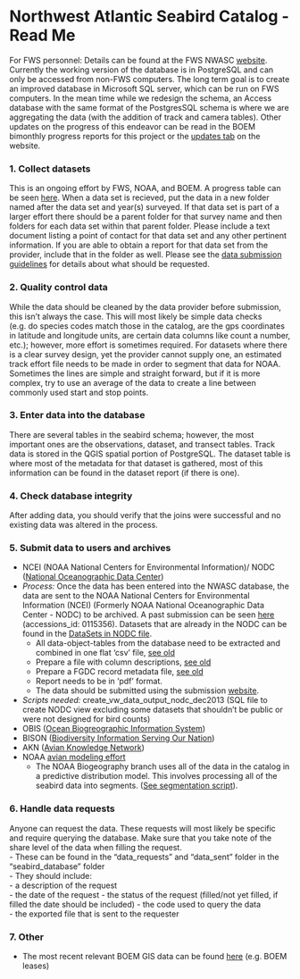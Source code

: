 # **Northwest Atlantic Seabird Catalog - Read Me** 

For FWS personnel: Details can be found at the FWS NWASC [website](https://sites.google.com/a/fws.gov/nwasc/). 
Currently the working version of the database is in PostgreSQL and can only be accessed from non-FWS computers. The long term goal is to create an improved database in Microsoft SQL server, which can be run on FWS computers. In the mean time while we redesign the schema, an Access database with the same format of the PostgresSQL schema is where we are aggregating the data (with the addition of track and camera tables). Other updates on the progress of this endeavor can be read in the BOEM bimonthly progress reports for this project or the [updates tab](https://sites.google.com/a/fws.gov/nwasc/updates?pli=1) on the website.

### **1. Collect datasets**   
This is an ongoing effort by FWS, NOAA, and BOEM. A progress table can be seen [here](https://sites.google.com/a/fws.gov/nwasc/progress-table). When a data set is recieved, put the data in a new folder named after the data set and year(s) surveyed. If that data set is part of a larger effort there should be a parent folder for that survey name and then folders for each data set within that parent folder. Please include a text document listing a point of contact for that data set and any other pertinent information. If you are able to obtain a report for that data set from the provider, include that in the folder as well. Please see the [data submission guidelines](https://github.com/USFWS/AMAPPS/blob/master/NWASC/Submission%20Guidelines%20for%20NWASC.rmd) for details about what should be requested. 

### **2. Quality control data**  
While the data should be cleaned by the data provider before submission, this isn't always the case. This will most likely be simple data checks (e.g. do species codes match those in the catalog, are the gps coordinates in latitude and longitude units, are certain data columns like count a number, etc.); however, more effort is sometimes required. For datasets where there is a clear survey design, yet the provider cannot supply one, an estimated track effort file needs to be made in order to segment that data for NOAA. Sometimes the lines are simple and straight forward, but if it is more complex, try to use an average of the data to create a line between commonly used start and stop points.  

### **3. Enter data into the database**  
There are several tables in the seabird schema; however, the most important ones are the observations, dataset, and transect tables. 
Track data is stored in the QGIS spatial portion of PostgreSQL. The dataset table is where most of the metadata for that dataset is gathered, most of this information can be found in the dataset report (if there is one). 

### **4. Check database integrity**  
After adding data, you should verify that the joins were successful and no existing data was altered in the process.

### **5. Submit data to users and archives**  
-  NCEI (NOAA National Centers for Environmental Information)/ NODC ([National Oceanographic Data Center](https://www.nodc.noaa.gov/))  
  - *Process:* Once the data has been entered into the NWASC database, the data are sent to the  NOAA National Centers for Environmental Information (NCEI) (Formerly NOAA National Oceanographic Data Center - NODC) to be archived. A past submission can be seen [here](http://www.nodc.noaa.gov/cgi-bin/OAS/prd/accession/0115356) (accessions_id: 0115356). Datasets that are already in the NODC can be found in the [DataSets in NODC file](https://sites.google.com/a/fws.gov/nwasc/archived-in-nodc).
    - All data-object-tables from the database need to be extracted and combined in one flat 'csv' file, [see old](http://www.nodc.noaa.gov/archive/arc0070/0115356/1.1/data/0-data/seabird_data_archive_NODC_30Dec2013.csv)  
    - Prepare a file with column descriptions, [see old](http://www.nodc.noaa.gov/archive/arc0070/0115356/1.1/data/0-data/seabird_data_structure_NODC_30Dec2013.csv)  
    - Prepare a FGDC record metadata file, [see old](http://www.nodc.noaa.gov/archive/arc0070/0115356/1.1/data/0-data/Atlantic%20Offshore%20Seabird%20Dataset%20Catalog_NODC%20Metadata_FGDC.xml)  
    - Report needs to be in 'pdf' format.  
    - The data should be submitted using the submission [website](https://www.nodc.noaa.gov/s2n/). 
  - *Scripts needed:* create_vw_data_output_nodc_dec2013 (SQL file to create NODC view excluding some datasets that shouldn't be public or were not designed for bird counts)
- OBIS ([Ocean Biogreographic Information System](http://www.iobis.org/))  
- BISON ([Biodiversity Information Serving Our Nation](http://bison.usgs.ornl.gov/#home))
- AKN ([Avian Knowledge Network](http://www.avianknowledge.net/))  
- NOAA [avian modeling effort](http://portal.midatlanticocean.org/static/data_manager/metadata/html/avian_metadata.html) 
  - The NOAA Biogeography branch uses all of the data in the catalog in a predictive distribution model. 
  This involves processing all of the seabird data into segments. ([See segmentation script](https://github.com/USFWS/AMAPPS/tree/master/NWASC/Segmentation)). 

### **6. Handle data requests**  
Anyone can request the data. These requests will most likely be specific and require querying the database.  Make sure that you take note of the share level of the data when filling the request.    
- These can be found in the "data_requests" and "data_sent" folder in the "seabird_database" folder  
- They should include:  
  - a description of the request  
  - the date of the request 
  - the status of the request (filled/not yet filled, if filled the date should be included)
  - the code used to query the data   
  - the exported file that is sent to the requester  

### **7. Other**  
- The most recent relevant BOEM GIS data can be found [here](http://www.boem.gov/Renewable-Energy-GIS-Data/) (e.g. BOEM leases)  

